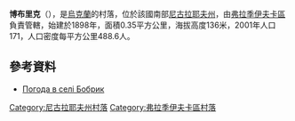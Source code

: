 {{coord|47|39|23|N|30|36|51|E|scale:100000|display=title}}

'''博布里克'''（{{lang-uk|Бобрик}}），是[[烏克蘭|烏克蘭]]的村落，位於該國南部[[尼古拉耶夫州|尼古拉耶夫州]]，由[[弗拉季伊夫卡區|弗拉季伊夫卡區]]負責管轄，始建於1898年，面積0.35平方公里，海拔高度136米，2001年人口171，人口密度每平方公里488.6人。

==參考資料==
* [http://weather.in.ua/ua/nikolaevskaja/1525 Погода в селі Бобрик] {{Wayback|url=http://weather.in.ua/ua/nikolaevskaja/1525 |date=20160606232913 }}

[[Category:尼古拉耶夫州村落|Category:尼古拉耶夫州村落]]
[[Category:弗拉季伊夫卡區村落|Category:弗拉季伊夫卡區村落]]


{{Mykolaiv-geo-stub}}